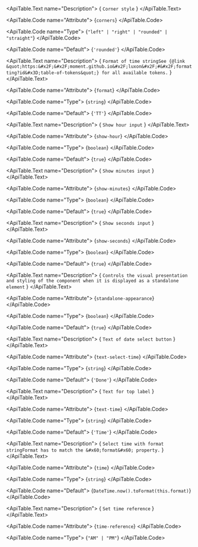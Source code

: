 <ApiTable id="property-corners">
  <ApiTable.PropertyHeader name="corners" singleFramework="">
  </ApiTable.PropertyHeader>

  <ApiTable.Text name="Description">
    { `Corner style` }
  </ApiTable.Text>

  <ApiTable.Code name="Attribute">
    {`corners`}
  </ApiTable.Code>

  <ApiTable.Code name="Type">
   {`"left" | "right" | "rounded" | "straight"`}
  </ApiTable.Code>

  <ApiTable.Code name="Default">
    {`'rounded'`}
  </ApiTable.Code>

</ApiTable>
<ApiTable id="property-format">
  <ApiTable.PropertyHeader name="format" singleFramework="">
  </ApiTable.PropertyHeader>

  <ApiTable.Text name="Description">
    { `Format of time stringSee {@link &quot;https:&#x2F;&#x2F;moment.github.io&#x2F;luxon&#x2F;#&#x2F;formatting?id&#x3D;table-of-tokens&quot;} for all available tokens.` }
  </ApiTable.Text>

  <ApiTable.Code name="Attribute">
    {`format`}
  </ApiTable.Code>

  <ApiTable.Code name="Type">
   {`string`}
  </ApiTable.Code>

  <ApiTable.Code name="Default">
    {`'TT'`}
  </ApiTable.Code>

</ApiTable>
<ApiTable id="property-showHour">
  <ApiTable.PropertyHeader name="showHour" singleFramework="">
  </ApiTable.PropertyHeader>

  <ApiTable.Text name="Description">
    { `Show hour input` }
  </ApiTable.Text>

  <ApiTable.Code name="Attribute">
    {`show-hour`}
  </ApiTable.Code>

  <ApiTable.Code name="Type">
   {`boolean`}
  </ApiTable.Code>

  <ApiTable.Code name="Default">
    {`true`}
  </ApiTable.Code>

</ApiTable>
<ApiTable id="property-showMinutes">
  <ApiTable.PropertyHeader name="showMinutes" singleFramework="">
  </ApiTable.PropertyHeader>

  <ApiTable.Text name="Description">
    { `Show minutes input` }
  </ApiTable.Text>

  <ApiTable.Code name="Attribute">
    {`show-minutes`}
  </ApiTable.Code>

  <ApiTable.Code name="Type">
   {`boolean`}
  </ApiTable.Code>

  <ApiTable.Code name="Default">
    {`true`}
  </ApiTable.Code>

</ApiTable>
<ApiTable id="property-showSeconds">
  <ApiTable.PropertyHeader name="showSeconds" singleFramework="">
  </ApiTable.PropertyHeader>

  <ApiTable.Text name="Description">
    { `Show seconds input` }
  </ApiTable.Text>

  <ApiTable.Code name="Attribute">
    {`show-seconds`}
  </ApiTable.Code>

  <ApiTable.Code name="Type">
   {`boolean`}
  </ApiTable.Code>

  <ApiTable.Code name="Default">
    {`true`}
  </ApiTable.Code>

</ApiTable>
<ApiTable id="property-standaloneAppearance">
  <ApiTable.PropertyHeader name="standaloneAppearance" singleFramework="">
  </ApiTable.PropertyHeader>

  <ApiTable.Text name="Description">
    { `Controls the visual presentation and styling of the component when it is displayed as a standalone element` }
  </ApiTable.Text>

  <ApiTable.Code name="Attribute">
    {`standalone-appearance`}
  </ApiTable.Code>

  <ApiTable.Code name="Type">
   {`boolean`}
  </ApiTable.Code>

  <ApiTable.Code name="Default">
    {`true`}
  </ApiTable.Code>

</ApiTable>
<ApiTable id="property-textSelectTime">
  <ApiTable.PropertyHeader name="textSelectTime" singleFramework="">
  </ApiTable.PropertyHeader>

  <ApiTable.Text name="Description">
    { `Text of date select button` }
  </ApiTable.Text>

  <ApiTable.Code name="Attribute">
    {`text-select-time`}
  </ApiTable.Code>

  <ApiTable.Code name="Type">
   {`string`}
  </ApiTable.Code>

  <ApiTable.Code name="Default">
    {`'Done'`}
  </ApiTable.Code>

</ApiTable>
<ApiTable id="property-textTime">
  <ApiTable.PropertyHeader name="textTime" singleFramework="">
  </ApiTable.PropertyHeader>

  <ApiTable.Text name="Description">
    { `Text for top label` }
  </ApiTable.Text>

  <ApiTable.Code name="Attribute">
    {`text-time`}
  </ApiTable.Code>

  <ApiTable.Code name="Type">
   {`string`}
  </ApiTable.Code>

  <ApiTable.Code name="Default">
    {`'Time'`}
  </ApiTable.Code>

</ApiTable>
<ApiTable id="property-time">
  <ApiTable.PropertyHeader name="time" singleFramework="">
  </ApiTable.PropertyHeader>

  <ApiTable.Text name="Description">
    { `Select time with format stringFormat has to match the &#x60;format&#x60; property.` }
  </ApiTable.Text>

  <ApiTable.Code name="Attribute">
    {`time`}
  </ApiTable.Code>

  <ApiTable.Code name="Type">
   {`string`}
  </ApiTable.Code>

  <ApiTable.Code name="Default">
    {`DateTime.now().toFormat(this.format)`}
  </ApiTable.Code>

</ApiTable>
<ApiTable id="property-timeReference">
  <ApiTable.PropertyHeader name="timeReference" singleFramework="">
  </ApiTable.PropertyHeader>

  <ApiTable.Text name="Description">
    { `Set time reference` }
  </ApiTable.Text>

  <ApiTable.Code name="Attribute">
    {`time-reference`}
  </ApiTable.Code>

  <ApiTable.Code name="Type">
   {`"AM" | "PM"`}
  </ApiTable.Code>


</ApiTable>
